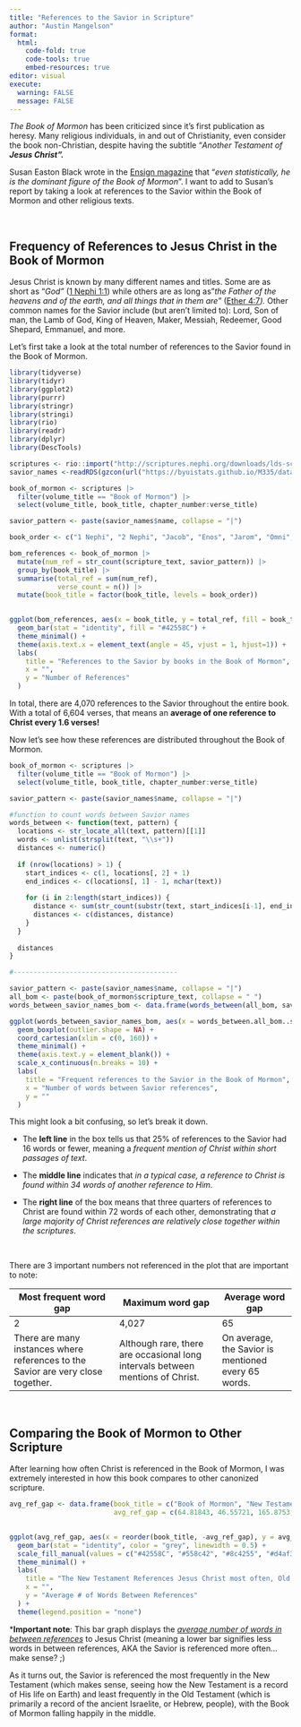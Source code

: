 ```yaml
---
title: "References to the Savior in Scripture"
author: "Austin Mangelson"
format: 
  html:
    code-fold: true
    code-tools: true
    embed-resources: true
editor: visual
execute: 
  warning: FALSE
  message: FALSE
---
```


*The Book of Mormon* has been criticized since it's first publication as heresy. Many religious individuals, in and out of Christianity, even consider the book non-Christian, despite having the subtitle "*Another Testament of **Jesus Christ".***

Susan Easton Black wrote in the [Ensign magazine](https://www.churchofjesuschrist.org/study/ensign/1978/07/discovery/names-of-christ-in-the-book-of-mormon?lang=eng&id=html) that "*even statistically, he is the dominant figure of the Book of Mormon*". I want to add to Susan's report by taking a look at references to the Savior within the Book of Mormon and other religious texts.

<br>

## Frequency of References to Jesus Christ in the Book of Mormon

Jesus Christ is known by many different names and titles. Some are as short as "*God"* ([1 Nephi 1:1](https://www.churchofjesuschrist.org/study/scriptures/bofm/1-ne/1?lang=eng)) while others are as long as "*the Father of the heavens and of the earth, and all things that in them are"* ([Ether 4:7](https://www.churchofjesuschrist.org/study/scriptures/bofm/ether/4?lang=eng)*).* Other common names for the Savior include (but aren't limited to): Lord, Son of man, the Lamb of God, King of Heaven, Maker, Messiah, Redeemer, Good Shepard, Emmanuel, and more.

Let's first take a look at the total number of references to the Savior found in the Book of Mormon.

```r

library(tidyverse)
library(tidyr)
library(ggplot2)
library(purrr)
library(stringr)
library(stringi)
library(rio)
library(readr)
library(dplyr)
library(DescTools)

scriptures <- rio::import("http://scriptures.nephi.org/downloads/lds-scriptures.csv.zip")
savior_names <-readRDS(gzcon(url("https://byuistats.github.io/M335/data/BoM_SaviorNames.rds")))

```

```r

book_of_mormon <- scriptures |> 
  filter(volume_title == "Book of Mormon") |> 
  select(volume_title, book_title, chapter_number:verse_title)

savior_pattern <- paste(savior_names$name, collapse = "|")

book_order <- c("1 Nephi", "2 Nephi", "Jacob", "Enos", "Jarom", "Omni", "Words of Mormon", "Mosiah", "Alma", "Helaman", "3 Nephi", "4 Nephi", "Mormon", "Ether", "Moroni")

bom_references <- book_of_mormon |> 
  mutate(num_ref = str_count(scripture_text, savior_pattern)) |> 
  group_by(book_title) |> 
  summarise(total_ref = sum(num_ref),
            verse_count = n()) |> 
  mutate(book_title = factor(book_title, levels = book_order))
  

ggplot(bom_references, aes(x = book_title, y = total_ref, fill = book_title)) +
  geom_bar(stat = "identity", fill = "#42558C") +
  theme_minimal() +
  theme(axis.text.x = element_text(angle = 45, vjust = 1, hjust=1)) +
  labs(
    title = "References to the Savior by books in the Book of Mormon",
    x = "", 
    y = "Number of References"
  )

```

In total, there are 4,070 references to the Savior throughout the entire book. With a total of 6,604 verses, that means an **average of one reference to Christ every 1.6 verses!**

Now let's see how these references are distributed throughout the Book of Mormon.

```r
book_of_mormon <- scriptures |> 
  filter(volume_title == "Book of Mormon") |> 
  select(volume_title, book_title, chapter_number:verse_title)

savior_pattern <- paste(savior_names$name, collapse = "|")

#function to count words between Savior names
words_between <- function(text, pattern) {
  locations <- str_locate_all(text, pattern)[[1]]
  words <- unlist(strsplit(text, "\\s+"))
  distances <- numeric()
  
  if (nrow(locations) > 1) {
    start_indices <- c(1, locations[, 2] + 1)
    end_indices <- c(locations[, 1] - 1, nchar(text))
    
    for (i in 2:length(start_indices)) {
      distance <- sum(str_count(substr(text, start_indices[i-1], end_indices[i-1]), "\\S+"))
      distances <- c(distances, distance)
    }
  }
  
  distances
}

#-----------------------------------------

savior_pattern <- paste(savior_names$name, collapse = "|")
all_bom <- paste(book_of_mormon$scripture_text, collapse = " ")
words_between_savior_names_bom <- data.frame(words_between(all_bom, savior_pattern))

ggplot(words_between_savior_names_bom, aes(x = words_between.all_bom..savior_pattern.)) +
  geom_boxplot(outlier.shape = NA) +
  coord_cartesian(xlim = c(0, 160)) +
  theme_minimal() +
  theme(axis.text.y = element_blank()) +
  scale_x_continuous(n.breaks = 10) +
  labs(
    title = "Frequent references to the Savior in the Book of Mormon",
    x = "Number of words between Savior references", 
    y = ""
  )
```

This might look a bit confusing, so let's break it down.

-   The **left line** in the box tells us that 25% of references to the Savior had 16 words or fewer, meaning a *frequent mention of Christ within short passages of text*.

-   The **middle line** indicates that *in a typical case, a reference to Christ is found within 34 words of another reference to Him*.

-   The **right line** of the box means that three quarters of references to Christ are found within 72 words of each other, demonstrating that *a large majority of Christ references are relatively close together within the scriptures*.

<br>

There are 3 important numbers not referenced in the plot that are important to note:

| Most frequent word gap                                                           | Maximum word gap                                                               | Average word gap                                    |
|---------------------------|--------------------------|-------------------|
| 2                                                                                | 4,027                                                                          | 65                                                  |
| There are many instances where references to the Savior are very close together. | Although rare, there are occasional long intervals between mentions of Christ. | On average, the Savior is mentioned every 65 words. |

<br>

## Comparing the Book of Mormon to Other Scripture

After learning how often Christ is referenced in the Book of Mormon, I was extremely interested in how this book compares to other canonized scripture.

```r

avg_ref_gap <- data.frame(book_title = c("Book of Mormon", "New Testament", "Old Testament", "Doctrine and Covenants", "Pearl of Great Price"),
                          avg_ref_gap = c(64.81843, 46.55721, 165.8753, 70.70626, 49.49427))
  

ggplot(avg_ref_gap, aes(x = reorder(book_title, -avg_ref_gap), y = avg_ref_gap, fill = book_title)) +
  geom_bar(stat = "identity", color = "grey", linewidth = 0.5) +
  scale_fill_manual(values = c("#42558C", "#558c42", "#8c4255", "#d4af37", "ivory")) +
  theme_minimal() +
  labs(
    title = "The New Testament References Jesus Christ most often, Old Testament the least", 
    x = "", 
    y = "Average # of Words Between References"
  ) +
  theme(legend.position = "none")


```

\***Important note**: This bar graph displays the [*average number of words in between references*]{.underline} to Jesus Christ (meaning a lower bar signifies less words in between references, AKA the Savior is referenced more often... make sense? ;)

As it turns out, the Savior is referenced the most frequently in the New Testament (which makes sense, seeing how the New Testament is a record of His life on Earth) and least frequently in the Old Testament (which is primarily a record of the ancient Israelite, or Hebrew, people), with the Book of Mormon falling happily in the middle.
